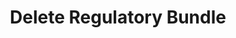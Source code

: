 ---
title: "Delete Regulatory Bundle"
sidebarTitle: "Delete Bundle"
description: "Permanently delete a regulatory compliance bundle"
openapi: "DELETE /regulatory/bundles/{bundle_sid}"
icon: "trash"
---